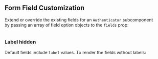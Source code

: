 ## Form Field Customization

Extend or override the existing fields for an `Authenticator` subcomponent by passing an array of field option objects to the `fields` prop:

```jsx file=../../../../../../../../examples/react-native/src/features/Authenticator/Fields/Example.tsx

```

### Label hidden

Default fields include `label` values. To render the fields without labels:

```jsx file=../../../../../../../../examples/react-native/src/features/Authenticator/LabelHidden/Example.tsx

```
